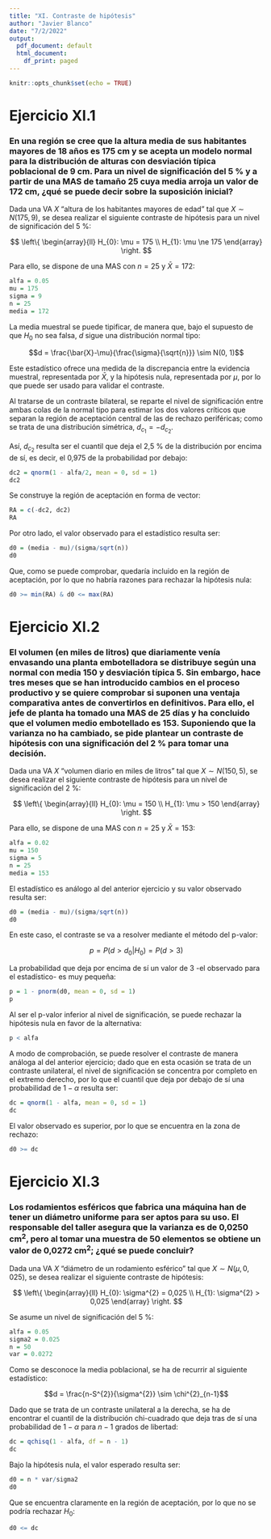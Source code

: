 ```yaml
---
title: "XI. Contraste de hipótesis"
author: "Javier Blanco"
date: "7/2/2022"
output:
  pdf_document: default
  html_document:
    df_print: paged
---
```


```r
knitr::opts_chunk$set(echo = TRUE)
```

# Ejercicio XI.1

### En una región se cree que la altura media de sus habitantes mayores de 18 años es 175 cm y se acepta un modelo normal para la distribución de alturas con desviación típica poblacional de 9 cm. Para un nivel de significación del 5 % y a partir de una MAS de tamaño 25 cuya media arroja un valor de 172 cm, ¿qué se puede decir sobre la suposición inicial?

Dada una VA $X$ "altura de los habitantes mayores de edad" tal que $X \sim N(175, 9)$, se desea realizar el siguiente contraste de hipótesis para un nivel de significación del 5 %:

$$
\left\{
  \begin{array}{ll} 
    H_{0}: \mu = 175 \\
    H_{1}: \mu \ne 175
  \end{array}
\right.
$$

Para ello, se dispone de una MAS con $n = 25$ y $\bar{X} = 172$:

```r
alfa = 0.05
mu = 175
sigma = 9
n = 25
media = 172
```

La media muestral se puede tipificar, de manera que, bajo el supuesto de que $H_{0}$ no sea falsa, $d$ sigue una distribución normal tipo:

$$d = \frac{\bar{X}-\mu}{\frac{\sigma}{\sqrt{n}}} \sim N(0, 1)$$

Este estadístico ofrece una medida de la discrepancia entre la evidencia muestral, representada por $\bar{X}$, y la hipótesis nula, representada por $\mu$, por lo que puede ser usado para validar el contraste.

Al tratarse de un contraste bilateral, se reparte el nivel de significación entre ambas colas de la normal tipo para estimar los dos valores críticos que separan la región de aceptación central de las de rechazo periféricas; como se trata de una distribución simétrica, $d_{c_{1}} = -d_{c_{2}}$.

Así, $d_{c_{2}}$ resulta ser el cuantil que deja el 2,5 % de la distribución por encima de sí, es decir, el 0,975 de la probabilidad por debajo:

```r
dc2 = qnorm(1 - alfa/2, mean = 0, sd = 1)
dc2
```

Se construye la región de aceptación en forma de vector:

```r
RA = c(-dc2, dc2)
RA
```

Por otro lado, el valor observado para el estadístico resulta ser:

```r
d0 = (media - mu)/(sigma/sqrt(n))
d0
```

Que, como se puede comprobar, quedaría incluido en la región de aceptación, por lo que no habría razones para rechazar la hipótesis nula:

```r
d0 >= min(RA) & d0 <= max(RA)
```

# Ejercicio XI.2

### El volumen (en miles de litros) que diariamente venía envasando una planta embotelladora se distribuye según una normal con media 150 y desviación típica 5. Sin embargo, hace tres meses que se han introducido cambios en el proceso productivo y se quiere comprobar si suponen una ventaja comparativa antes de convertirlos en definitivos. Para ello, el jefe de planta ha tomado una MAS de 25 días y ha concluido que el volumen medio embotellado es 153. Suponiendo que la varianza no ha cambiado, se pide plantear un contraste de hipótesis con una significación del 2 % para tomar una decisión.

Dada una VA $X$ "volumen diario en miles de litros" tal que $X \sim N(150, 5)$, se desea realizar el siguiente contraste de hipótesis para un nivel de significación del 2 %:

$$
\left\{
  \begin{array}{ll} 
    H_{0}: \mu = 150 \\
    H_{1}: \mu > 150
  \end{array}
\right.
$$

Para ello, se dispone de una MAS con $n = 25$ y $\bar{X} = 153$:

```r
alfa = 0.02
mu = 150
sigma = 5
n = 25
media = 153
```

El estadístico es análogo al del anterior ejercicio y su valor observado resulta ser:

```r
d0 = (media - mu)/(sigma/sqrt(n))
d0
```

En este caso, el contraste se va a resolver mediante el método del p-valor:

$$p = P(d > d_{0}|H_{0}) = P(d > 3)$$

La probabilidad que deja por encima de sí un valor de 3 -el observado para el estadístico- es muy pequeña:

```r
p = 1 - pnorm(d0, mean = 0, sd = 1)
p
```

Al ser el p-valor inferior al nivel de significación, se puede rechazar la hipótesis nula en favor de la alternativa:

```r
p < alfa
```

A modo de comprobación, se puede resolver el contraste de manera análoga al del anterior ejercicio; dado que en esta ocasión se trata de un contraste unilateral, el nivel de significación se concentra por completo en el extremo derecho, por lo que el cuantil que deja por debajo de sí una probabilidad de $1 - \alpha$ resulta ser:

```r
dc = qnorm(1 - alfa, mean = 0, sd = 1)
dc
```

El valor observado es superior, por lo que se encuentra en la zona de rechazo:

```r
d0 >= dc
```

# Ejercicio XI.3

### Los rodamientos esféricos que fabrica una máquina han de tener un diámetro uniforme para ser aptos para su uso. El responsable del taller asegura que la varianza es de 0,0250 cm<sup>2</sup>, pero al tomar una muestra de 50 elementos se obtiene un valor de 0,0272 cm<sup>2</sup>; ¿qué se puede concluir?

Dada una VA $X$ "diámetro de un rodamiento esférico" tal que $X \sim N(\mu, 0,025)$, se desea realizar el siguiente contraste de hipótesis:

$$
\left\{
  \begin{array}{ll} 
    H_{0}: \sigma^{2} = 0,025 \\
    H_{1}: \sigma^{2} > 0,025
  \end{array}
\right.
$$

Se asume un nivel de significación del 5 %:

```r
alfa = 0.05
sigma2 = 0.025
n = 50
var = 0.0272
```

Como se desconoce la media poblacional, se ha de recurrir al siguiente estadístico:

$$d = \frac{n-S^{2}}{\sigma^{2}} \sim \chi^{2}_{n-1}$$

Dado que se trata de un contraste unilateral a la derecha, se ha de encontrar el cuantil de la distribución chi-cuadrado que deja tras de sí una probabilidad de $1 - \alpha$ para $n - 1$ grados de libertad:

```r
dc = qchisq(1 - alfa, df = n - 1)
dc
```

Bajo la hipótesis nula, el valor esperado resulta ser:

```r
d0 = n * var/sigma2
d0
```

Que se encuentra claramente en la región de aceptación, por lo que no se podría rechazar $H_{0}$:

```r
d0 <= dc
```

